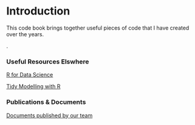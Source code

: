 # Introduction {.unnumbered}

This code book brings together useful pieces of code that I have created over the years.

.

### Useful Resources Elswhere

[R for Data Science](https://r4ds.had.co.nz/)

[Tidy Modelling with R](https://www.tmwr.org/index.html)

### Publications & Documents

[Documents published by our team](https://chrissyhroberts.github.io/DOCS/)
